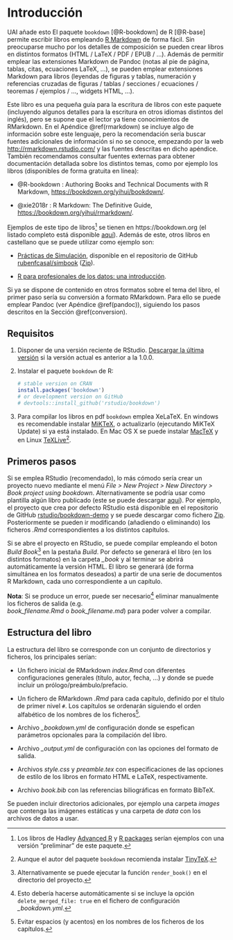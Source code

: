 # Introducción {#intro}

UAI añade esto El paquete `bookdown` [@R-bookdown] de R [@R-base] permite escribir libros empleando 
[R Markdown](http://rmarkdown.rstudio.com) de forma fácil. 
Sin preocuparse mucho por los detalles de composición 
se pueden crear libros en distintos formatos (HTML / LaTeX / PDF / EPUB / ...). 
Además de permitir emplear las extensiones Markdown de Pandoc 
(notas al pie de página, tablas, citas, ecuaciones LaTeX, …), 
se pueden emplear extensiones Markdown para libros 
(leyendas de figuras y tablas, numeración y referencias cruzadas de figuras / tablas / secciones / ecuaciones / teoremas / ejemplos / ..., widgets HTML, ...).

Este libro es una pequeña guía para la escritura de libros con este paquete
(incluyendo algunos detalles para la escritura en otros idiomas distintos del inglés),
pero se supone que el lector ya tiene conocimientos de RMarkdown. 
En el Apéndice \@ref(rmarkdown) se incluye algo de información sobre este lenguaje,
pero la recomendación sería buscar fuentes adicionales de información si no se conoce,
empezando por la web <http://rmarkdown.rstudio.com/> y las fuentes descritas en dicho apéndice.
También recomendamos consultar fuentes externas para obtener documentación detallada sobre los distintos temas, como por ejemplo los libros (disponibles de forma gratuita en línea):

- @R-bookdown : Authoring Books and Technical Documents with R Markdown, 
  <https://bookdown.org/yihui/bookdown/>.

- @xie2018r : R Markdown: The Definitive Guide, 
  <https://bookdown.org/yihui/rmarkdown/>.


Ejemplos de este tipo de libros^[Los libros de Hadley [Advanced R](http://adv-r.had.co.nz) y [R packages](http://r-pkgs.had.co.nz)
serían ejemplos con una versión "preliminar" de este paquete.]
se tienen en https://bookdown.org (el listado completo está disponible [aquí](https://bookdown.org/home/archive/)).
Además de este, otros libros en castellano que se puede utilizar como ejemplo son:

- [Prácticas de Simulación](https://rubenfcasal.github.io/simbook),
  disponible en el repositorio de GitHub
  [rubenfcasal/simbook](https://github.com/rubenfcasal/simbook) 
  ([Zip](https://github.com/rubenfcasal/simbook/archive/master.zip)).
  
- [R para profesionales de los datos: una introducción](https://www.datanalytics.com/libro_r/index.html).

Si ya se dispone de contenido en otros formatos sobre el tema del libro, 
el primer paso sería su conversión a formato RMarkdown. Para ello se puede emplear Pandoc (ver Apéndice \@ref(pandoc)),
siguiendo los pasos descritos en la Sección \@ref(conversion).

## Requisitos {#requisitos}

1. Disponer de una versión reciente de RStudio. [Descargar la última versión](https://www.rstudio.com/products/rstudio/download/) si la versión actual es anterior a la 1.0.0.
1. Instalar el paquete `bookdown` de R:

    ```r
    # stable version on CRAN
    install.packages('bookdown')
    # or development version on GitHub
    # devtools::install_github('rstudio/bookdown')
    ```

1. Para compilar los libros en pdf `bookdown` emplea XeLaTeX. En windows es recomendable instalar [MiKTeX](https://miktex.org/download), o actualizarlo (ejecutando MiKTeX Update) si ya está instalado. En Mac OS X se puede instalar [MacTeX](http://www.tug.org/mactex/) y en Linux [TeXLive](http://www.tug.org/texlive)^[Aunque el autor del paquete `bookdown` recomienda instalar [TinyTeX](https://yihui.name/tinytex).].

## Primeros pasos

Si se emplea RStudio (recomendado), lo más cómodo sería crear un proyecto nuevo
mediante el menú *File > New Project > New Directory > Book project using bookdown*.
Alternativamente se podría usar como plantilla algún libro publicado 
(este se puede descargar [aquí](https://github.com/rubenfcasal/bookdown_intro/archive/master.zip)).
Por ejemplo, el proyecto que crea por defecto RStudio está disponible en el repositorio de GitHub [rstudio/bookdown-demo](https://github.com/rstudio/bookdown-demo) y se puede descargar como fichero
[Zip](https://github.com/rstudio/bookdown-demo/archive/master.zip).
Posteriormente se pueden ir modificando (añadiendo o eliminando) los ficheros
*.Rmd* correspondientes a los distintos capítulos.

Si se abre el proyecto en RStudio, se puede compilar empleando el boton *Build Book*^[Alternativamente se puede ejecutar la función `render_book()` en el directorio del proyecto.]
en la pestaña *Build*.
Por defecto se generará el libro (en los distintos formatos) 
en la carpeta *\_book* y al terminar se abrirá automáticamente la versión HTML.
El libro se generará (de forma simultánea en los formatos deseados) a partir de una serie de documentos R Markdown, cada uno correspondiente a un capítulo.

**Nota**: Si se produce un error, puede ser necesario^[Esto debería hacerse automáticamente 
si se incluye la opción `delete_merged_file: true` en el fichero de configuración *\_bookdown.yml*.]
eliminar manualmente los ficheros de salida (e.g.  
*book_filename.Rmd* o *book_filename.md*) para poder volver a compilar.

<!---
Esto es un comentario de bloque

Cuando se ejecuta la compilación, por defecto se combinan todos los archivos en un `Rmd` y se procede como en R Markdown (Ver Figura 1), estrategia "Merge and Knit". Alternativamente, se puede usar `K-M` ("Knit and Merge"). La diferencia principal es que en `M-K` se corre todo en una única sesión de R.

![**Figura 1**. How to work `Merge and Knit`](bookdown-M-K.png)

![**Figura 2**. How to work ` Knit and Merge`](bookdown-K-M.png)
-->

## Estructura del libro

La estructura del libro se corresponde con un conjunto de directorios y ficheros, los principales serían:

- Un fichero inicial de RMarkdown *index.Rmd* con diferentes configuraciones generales (título, autor, fecha, ...) y donde se puede incluir un prólogo/preámbulo/prefacio. 

- Un fichero de RMarkdown *.Rmd* para cada capítulo, definido por el título de primer nivel `#`. Los capítulos se ordenarán siguiendo el orden alfabético de los nombres de los ficheros^[Evitar espacios (y acentos) en los nombres de los ficheros de los capítulos.].

- Archivo *\_bookdown.yml* de configuración donde se espefican parámetros opcionales para la compilación del libro.

- Archivo *\_output.yml* de configuración con las opciones del formato de salida.

- Archivos *style.css* y *preamble.tex* con especificaciones de las opciones de estilo de los libros en formato HTML e LaTeX, respectivamente.

- Archivo *book.bib* con las referencias biliográficas en formato BibTeX.

Se pueden incluir directorios adicionales, por ejemplo una carpeta *images* que contenga las
imágenes estáticas y una carpeta de *data* con los archivos de datos a usar.


